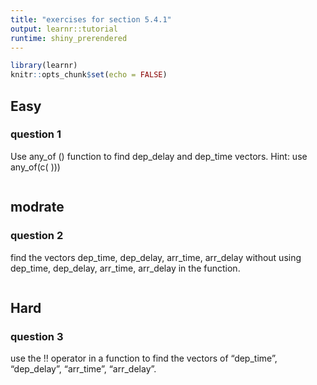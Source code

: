 ```yaml
---
title: "exercises for section 5.4.1"
output: learnr::tutorial
runtime: shiny_prerendered
---
```


```r
library(learnr)
knitr::opts_chunk$set(echo = FALSE)
```


## Easy

### question 1

Use any_of () function to find dep_delay and dep_time vectors. Hint: use any_of(c(    )))

```r

```

## modrate

### question 2

find the vectors dep_time, dep_delay, arr_time, arr_delay without using dep_time, dep_delay, arr_time, arr_delay in the function.

```r

```

## Hard

### question 3

use the !! operator in a function to find the vectors of "dep_time", "dep_delay", "arr_time", "arr_delay".

```r

```

